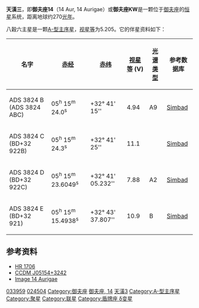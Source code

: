 {{Starbox begin |
   name=天潢三（御夫座14 / 御夫座KW）<br>14 Aurigae / KW Aurigae }}
{{Starbox observe |
  epoch=J2000 |
  ra=05<sup>h</sup> 15<sup>m</sup> 24.3929<sup>s</sup> |
  dec= +32° 41′ 15.361″ |
  appmag_v=5.007 |
  constell= [[御夫座|御夫座]] | 
  星官=[[天潢|天潢]] ([[毕宿|毕宿]])}}
{{Starbox character |
 class=A9IVDel |
 r-i =  |
 v-r =  |
 b-v = 0.23 |
 u-b = 0.19 |
  variable=[[盾牌座δ型变星|盾牌座δ型变星]] }}
{{Starbox astrometry |
  radial_v=-9.7 |
  prop_mo_ra=-27.05 |
  prop_mo_dec=12.47  |
  parallax=12.14 |
  p_error=1.17 |
  absmag_v=5.205 }}
{{Starbox detail|
  mass=3,1 |
  radius=2,1 |
  luminosity=40 | 
  temperature=7,500–10,000 |
  metal= |
  gravity= |
  rotation=24 km/s<br>0,012 Year |
  age= }}
{{Starbox visbin |
  name=CCDM 05154+3242 B |
  period= |
  axis=11,1 |
  eccentricity= |
  inclination=352 |
  node= |
  periastron= }}

{{Starbox visbin |
  name=CCDM 05154+3242 C |
  period= |
  axis=14.6 |
  eccentricity= |
  inclination=226 |
  node= |
  periastron= }}

{{Starbox visbin |
  name=CCDM 05154+3242 D |
  period= |
  axis=184.0 |
  eccentricity= |
  inclination=321 |
  node= |
  periastron= }}

{{Starbox catalog |
  names=KW Aurigae, [[Catalog_of_Stellar_Identification|CSI]]+32 922 1, [[HGAM|HGAM]] 374, [[SBC7|SBC7]] 213, [[Boss_General_Catalogue|GC]] 6411, [[Hipparcos_Input_Catalogue|HIC]] 24504, [[Aitken_Double_Star_Catalogue|ADS]] 3824, [[GCRV|GCRV]] 3112, [[Hipparcos_Catalogue|HIP]] 24504, [[TD1_Catalog_of_Stellar_Ultraviolet_Fluxes|TD1]] 4235, [[Astronomische_Gesellschaft_Katalog|AG]]+32° 492, [[Bright_Star_Catalogue|HR]] 1706, [[Tycho_Catalogue|TYC]] 2394-2028-1, [[Bonner_Durchmusterung|BD]]+32° 922, [[Guide_Star_Catalog|GSC]] 02394-02028, [[PPM_Star_Catalogue|PPM Star Catalogue]] 70096, [[Photoelectric_Catalogue|UBV]] 5004, [[Catalog_of_Components_of_Double_and_Multiple_Stars|CCDM]] J05154+3242, [[Henry_Draper_Catalogue|HD]] 33959, [[Catalogue_of_rotational_velocities_of_the_stars|ROT]] 746, [[uvby98|uvby98]] 100033959 ABV, [[List_of_astronomical_catalogues#C|CEL]] 580, [[Smithsonian_Astrophysical_Observatory_Star_Catalog|SAO]] 57799. }}
{{Starbox reference |
  Simbad=HD+33959
| ARICNS = }}
{{Starbox reference |
  Simbad=ADS+3824 }}
{{Starbox end}}

'''天潢三'''，即'''御夫座14'''（14 Aur, 14 Aurigae）或'''御夫座KW'''是一颗位于[[御夫座|御夫座]]的[[恒星|恒星]]系统，距离地球约270[[光年|光年]]。

八穀六主星是一颗[[恒星光谱|A-型]][[主序星|主序星]]，[[视星等|视星等]]为5.205。它的伴星资料如下：

{| class=wikitable
! colspan="1" | 名字 || [[赤经|赤经]] || [[赤纬|赤纬]] || [[视星等|视星等]] (V) || [[恒星光谱|光谱类型]] || 参考数据库
|- bgcolor="#FFFAFA"
| ADS 3824 B (ADS 3824 ABC) || 05<sup>h</sup> 15<sup>m</sup> 24.0<sup>s</sup> || +32° 41' 15'' || 4.94 || A9 || [http://simbad.u-strasbg.fr/simbad/sim-id?protocol=html&Ident=ADS%20%203824%20ABC&NbIdent=1&Radius=2&Radius.unit=arcmin&submit=submit+id Simbad]{{Wayback|url=http://simbad.u-strasbg.fr/simbad/sim-id?protocol=html&Ident=ADS%20%203824%20ABC&NbIdent=1&Radius=2&Radius.unit=arcmin&submit=submit+id |date=20160303171346 }}
|- bgcolor="#FFFAFA"
| ADS 3824 C (BD+32 922B) || 05<sup>h</sup> 15<sup>m</sup> 24.3<sup>s</sup> || +32° 41' 25'' || 11.1 ||  || [http://simbad.u-strasbg.fr/simbad/sim-id?protocol=html&Ident=BD%2b32%20%20%20922B&NbIdent=1&Radius=2&Radius.unit=arcmin&submit=submit+id Simbad]
|- bgcolor="#FFFAFA"
| ADS 3824 D (BD+32 922C) || 05<sup>h</sup> 15<sup>m</sup> 23.6049<sup>s</sup> || +32° 41' 05.232'' || 7.88 || A2 || [http://simbad.u-strasbg.fr/simbad/sim-id?protocol=html&Ident=BD%2b32%20%20%20922C&NbIdent=1&Radius=2&Radius.unit=arcmin&submit=submit+id Simbad]
|- bgcolor="#FFFAFA"
| ADS 3824 E (BD+32 921) || 05<sup>h</sup> 15<sup>m</sup> 15.4938<sup>s</sup> || +32° 43' 37.807'' || 10.9 || B || [http://simbad.u-strasbg.fr/simbad/sim-id?protocol=html&Ident=BD%2b32%20%20%20921&NbIdent=1&Radius=2&Radius.unit=arcmin&submit=submit+id Simbad]
|}

==参考资料==
* [http://webviz.u-strasbg.fr/viz-bin/VizieR-S?HR%201706 HR 1706]{{Wayback|url=http://webviz.u-strasbg.fr/viz-bin/VizieR-S?HR%201706 |date=20110519182410 }}
* [http://webviz.u-strasbg.fr/viz-bin/VizieR-S?CCDM%20J05154%2b3242A CCDM J05154+3242]{{Wayback|url=http://webviz.u-strasbg.fr/viz-bin/VizieR-S?CCDM%20J05154%2b3242A |date=20110519182456 }}
* [http://aladin.u-strasbg.fr/AladinPreview?-c=05+15+24.3929%2B32+41+15.361&ident=V*+KW+Aur&submit=Aladin+previewer Image 14 Aurigae]

{{Stars of Auriga}}
{{星官|天潢|5|2}}
[[Category:HD和HDE天體|033959]]
[[Category:HIP天體|024504]]
[[Category:御夫座|Category:御夫座]]
[[Category:佛氏天體|御夫座, 14]]
[[Category:天潢_(星官)|天潢3]]
[[Category:A-型主序星|Category:A-型主序星]]
[[Category:聚星|Category:聚星]]
[[Category:联星|Category:联星]]
[[Category:盾牌座_δ变星|Category:盾牌座 δ变星]]